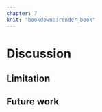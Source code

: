 ```yaml
---
chapter: 7
knit: "bookdown::render_book"
---
```


# Discussion {#ch:discussion}

## Limitation

## Future work

